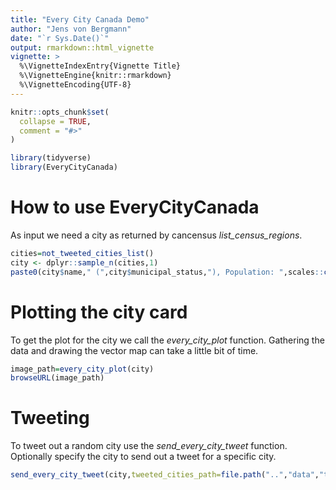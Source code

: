 ```yaml
---
title: "Every City Canada Demo"
author: "Jens von Bergmann"
date: "`r Sys.Date()`"
output: rmarkdown::html_vignette
vignette: >
  %\VignetteIndexEntry{Vignette Title}
  %\VignetteEngine{knitr::rmarkdown}
  %\VignetteEncoding{UTF-8}
---
```


```r
knitr::opts_chunk$set(
  collapse = TRUE,
  comment = "#>"
)

library(tidyverse)
library(EveryCityCanada)
```

# How to use EveryCityCanada

As input we need a city as returned by cancensus *list_census_regions*.
```r
cities=not_tweeted_cities_list()
city <- dplyr::sample_n(cities,1)
paste0(city$name," (",city$municipal_status,"), Population: ",scales::comma(city$pop))
```

# Plotting the city card
To get the plot for the city we call the *every_city_plot* function. Gathering the data and drawing the vector map can take a little bit of time.
```r
image_path=every_city_plot(city)
browseURL(image_path)
```

# Tweeting

To tweet out a random city use the *send_every_city_tweet* function. Optionally specify the city to send out a tweet for a specific city. 

```r
send_every_city_tweet(city,tweeted_cities_path=file.path("..","data","tweeted_cities"))
```

